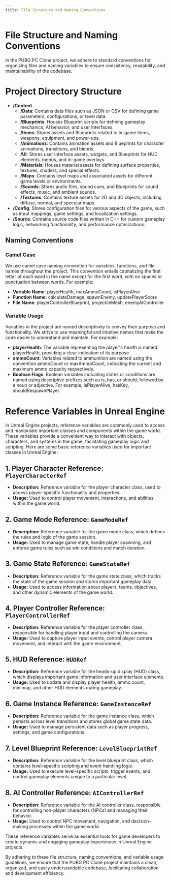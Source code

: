 ```yaml
---
title: File Structure and Naming Conventions
---
```


# File Structure and Naming Conventions

In the PUBG PC Clone project, we adhere to standard conventions for organizing files and naming variables to ensure consistency, readability, and maintainability of the codebase.

# Project Directory Structure

- **/Content**
  - **/Data**: Contains data files such as JSON or CSV for defining game parameters, configurations, or level data.
  - **/Blueprints**: Houses Blueprint scripts for defining gameplay mechanics, AI behavior, and user interfaces.
  - **/Items**: Stores assets and Blueprints related to in-game items, weapons, equipment, and power-ups.
  - **/Animations**: Contains animation assets and Blueprints for character animations, transitions, and blends.
  - **/UI**: Stores user interface assets, widgets, and Blueprints for HUD elements, menus, and in-game overlays.
  - **/Materials**: Houses material assets for defining surface properties, textures, shaders, and special effects.
  - **/Maps**: Contains level maps and associated assets for different game levels or environments.
  - **/Sounds**: Stores audio files, sound cues, and Blueprints for sound effects, music, and ambient sounds.
  - **/Textures**: Contains texture assets for 2D and 3D objects, including diffuse, normal, and specular maps.
- **/Config**: Stores configuration files for various aspects of the game, such as input mappings, game settings, and localization settings.
- **/Source**: Contains source code files written in C++ for custom gameplay logic, networking functionality, and performance optimizations.


## Naming Conventions

### Camel Case

We use camel case naming convention for variables, functions, and file names throughout the project. This convention entails capitalizing the first letter of each word in the name except for the first word, with no spaces or punctuation between words. For example:

- **Variable Name**: playerHealth, maxAmmoCount, isPlayerAlive
- **Function Name**: calculateDamage, spawnEnemy, updatePlayerScore
- **File Name**: playerControllerBlueprint, projectileMesh, enemyAIController

### Variable Usage

Variables in the project are named descriptively to convey their purpose and functionality. We strive to use meaningful and intuitive names that make the code easier to understand and maintain. For example:

- **playerHealth**: The variable representing the player's health is named playerHealth, providing a clear indication of its purpose.
- **ammoCount**: Variables related to ammunition are named using the convention ammoCount or maxAmmoCount, indicating the current and maximum ammo capacity respectively.
- **Boolean Flags**: Boolean variables indicating states or conditions are named using descriptive prefixes such as is, has, or should, followed by a noun or adjective. For example, isPlayerAlive, hasKey, shouldRespawnPlayer.

# Reference Variables in Unreal Engine

In Unreal Engine projects, reference variables are commonly used to access and manipulate important classes and components within the game world. These variables provide a convenient way to interact with objects, characters, and systems in the game, facilitating gameplay logic and scripting. Here are some basic reference variables used for important classes in Unreal Engine:

## 1. Player Character Reference: `PlayerCharacterRef`

- **Description:** Reference variable for the player character class, used to access player-specific functionality and properties.
- **Usage:** Used to control player movement, interactions, and abilities within the game world.

## 2. Game Mode Reference: `GameModeRef`

- **Description:** Reference variable for the game mode class, which defines the rules and logic of the game session.
- **Usage:** Used to manage game state, handle player spawning, and enforce game rules such as win conditions and match duration.

## 3. Game State Reference: `GameStateRef`

- **Description:** Reference variable for the game state class, which tracks the state of the game session and stores important gameplay data.
- **Usage:** Used to access information about players, teams, objectives, and other dynamic elements of the game world.

## 4. Player Controller Reference: `PlayerControllerRef`

- **Description:** Reference variable for the player controller class, responsible for handling player input and controlling the camera.
- **Usage:** Used to capture player input events, control player camera movement, and interact with the game environment.

## 5. HUD Reference: `HUDRef`

- **Description:** Reference variable for the heads-up display (HUD) class, which displays important game information and user interface elements.
- **Usage:** Used to update and display player health, ammo count, minimap, and other HUD elements during gameplay.

## 6. Game Instance Reference: `GameInstanceRef`

- **Description:** Reference variable for the game instance class, which persists across level transitions and stores global game state data.
- **Usage:** Used to manage persistent data such as player progress, settings, and game configurations.

## 7. Level Blueprint Reference: `LevelBlueprintRef`

- **Description:** Reference variable for the level blueprint class, which contains level-specific scripting and event handling logic.
- **Usage:** Used to execute level-specific scripts, trigger events, and control gameplay elements unique to a particular level.

## 8. AI Controller Reference: `AIControllerRef`

- **Description:** Reference variable for the AI controller class, responsible for controlling non-player characters (NPCs) and managing their behavior.
- **Usage:** Used to control NPC movement, navigation, and decision-making processes within the game world.

These reference variables serve as essential tools for game developers to create dynamic and engaging gameplay experiences in Unreal Engine projects.


By adhering to these file structure, naming conventions, and variable usage guidelines, we ensure that the PUBG PC Clone project maintains a clean, organized, and easily understandable codebase, facilitating collaboration and development efficiency.
